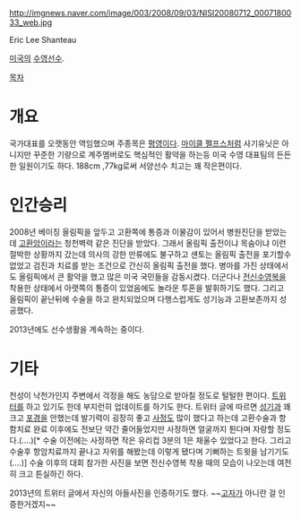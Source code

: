 http://imgnews.naver.com/image/003/2008/09/03/NISI20080712_0007180033_web.jpg

Eric Lee Shanteau

[[미국]]의 [[수영]]선수.

[[목차]]

= 개요 =
국가대표를 오랫동안 역임했으며 주종목은 [[평영]]이다. [[마이클 펠프스]]처럼 사기유닛은 아니지만 꾸준한 기량으로 계주멤버로도 핵심적인 활약을 하는등 미국 수영 대표팀의 든든한 일원이기도 하다. 188cm ,77kg로써 서양선수 치고는 꽤 작은편이다. 

= 인간승리 = 
2008년 베이징 올림픽을 앞두고 고환쪽에 통증과 이물감이 있어서 병원진단을 받았는데 [[고환]]암이라는 청천벽력 같은 진단을 받았다. 그래서 올림픽 출전이냐 목숨이냐 이런 절박한 상황까지 갔는데 의사의 강한 만류에도 불구하고 섄토는 올림픽 출전을 포기할수 없었고 검진과 치료를 받는 조건으로 간신히 올림픽 출전을 했다. 병마를 가진 상태에서도 올림픽에서 큰 활약을 했고 많은 미국 국민들을 감동시켰다. 더군다나 [[전신수영복]]을 착용한 상태에서 아랫쪽의 통증이 있었음에도 놀라운 투혼을 발휘하기도 했다. 그리고 올림픽이 끝난뒤에 수술을 하고 완치되었으며 다행스럽게도 성기능과 고환보존까지 성공했다.

2013년에도 선수생활을 계속하는 중이다. 

= 기타 = 
천성이 낙천가인지 주변에서 걱정을 해도 농담으로 받아칠 정도로 털털한 편이다. [[트위터]]를 하고 있기도 한데 부지런히 업데이트를 하기도 한다. 트위터 글에 따르면 [[성기]]과 꽤 크고 [[포경]]을 안했는데 발기력이 굉장히 좋고 [[사정]]도 많이 했다고 하는데 고환수술과 항함치료 완료 이후에도 전보단 약간 줄어들었지만 사정하면 얼굴까지 튄다며 자랑할 정도다.(....)[* 수술 이전에는 사정하면 작은 유리컵 3분의 1은 채울수 있었다고 한다. 그리고 수술후 항암치료까지 끝나고 자위를 해봤는데 이렇게 됐다며 기뻐하는 트윗을 남기기도(....)] 수술 이후의 대회 참가한 사진을 보면 전신수영복 착용 때의 모습이 나오는데 여전히 크고 튼실하긴 하다. 

2013년의 트위터 글에서 자신의 아들사진을 인증하기도 했다. ~~[[고자]]가 아니란 걸 인증한거겠지~~
